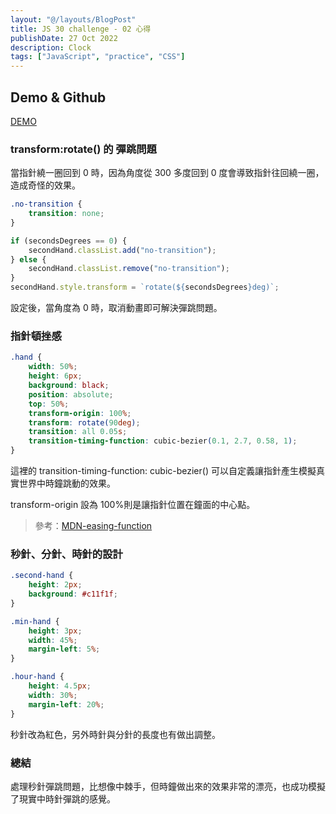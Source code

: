 ```yaml
---
layout: "@/layouts/BlogPost"
title: JS 30 challenge - 02 心得
publishDate: 27 Oct 2022
description: Clock
tags: ["JavaScript", "practice", "CSS"]
---
```



## Demo & Github

[DEMO](https://evan-js-and-css-clock.netlify.app/)  

### transform:rotate() 的 彈跳問題

當指針繞一圈回到 0 時，因為角度從 300 多度回到 0 度會導致指針往回繞一圈，造成奇怪的效果。

```css
.no-transition {
	transition: none;
}
```

```js
if (secondsDegrees == 0) {
	secondHand.classList.add("no-transition");
} else {
	secondHand.classList.remove("no-transition");
}
secondHand.style.transform = `rotate(${secondsDegrees}deg)`;
```

設定後，當角度為 0 時，取消動畫即可解決彈跳問題。

### 指針頓挫感

```css
.hand {
	width: 50%;
	height: 6px;
	background: black;
	position: absolute;
	top: 50%;
	transform-origin: 100%;
	transform: rotate(90deg);
	transition: all 0.05s;
	transition-timing-function: cubic-bezier(0.1, 2.7, 0.58, 1);
}
```

這裡的 transition-timing-function: cubic-bezier() 可以自定義讓指針產生模擬真實世界中時鐘跳動的效果。

transform-origin 設為 100%則是讓指針位置在鐘面的中心點。

> 參考：[MDN-easing-function](https://developer.mozilla.org/en-US/docs/Web/CSS/easing-function)

### 秒針、分針、時針的設計

```css
.second-hand {
	height: 2px;
	background: #c11f1f;
}

.min-hand {
	height: 3px;
	width: 45%;
	margin-left: 5%;
}

.hour-hand {
	height: 4.5px;
	width: 30%;
	margin-left: 20%;
}
```

秒針改為紅色，另外時針與分針的長度也有做出調整。

### 總結

處理秒針彈跳問題，比想像中棘手，但時鐘做出來的效果非常的漂亮，也成功模擬了現實中時針彈跳的感覺。
